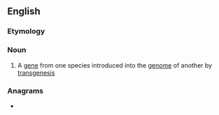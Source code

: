 {{also|transgène}}
==English==

===Etymology===
{{prefix|en|trans|gene}}

===Noun===
{{wikipedia}}
{{en-noun}}

# {{lb|en|genetics|biotechnology}} A [[gene]] from one species introduced into the [[genome]] of another by [[transgenesis]]

===Anagrams===
* {{anagrams|en|generants}}